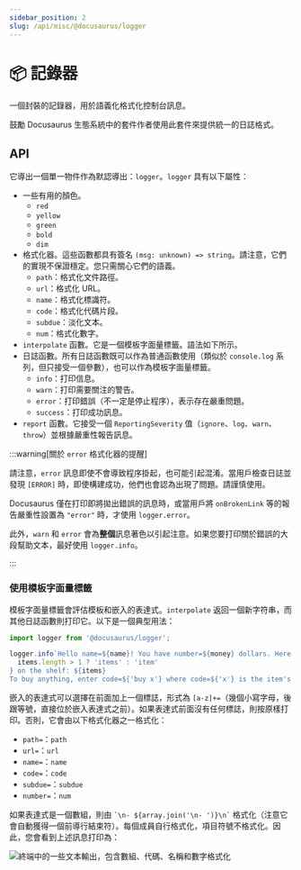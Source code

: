 ```yaml
---
sidebar_position: 2
slug: /api/misc/@docusaurus/logger
---
```


# 📦 記錄器

一個封裝的記錄器，用於語義化格式化控制台訊息。

鼓勵 Docusaurus 生態系統中的套件作者使用此套件來提供統一的日誌格式。

## API

它導出一個單一物件作為默認導出：`logger`。`logger` 具有以下屬性：

- 一些有用的顏色。
  - `red`
  - `yellow`
  - `green`
  - `bold`
  - `dim`
- 格式化器。這些函數都具有簽名 `(msg: unknown) => string`。請注意，它們的實現不保證穩定。您只需關心它們的語義。
  - `path`：格式化文件路徑。
  - `url`：格式化 URL。
  - `name`：格式化標識符。
  - `code`：格式化代碼片段。
  - `subdue`：淡化文本。
  - `num`：格式化數字。
- `interpolate` 函數。它是一個模板字面量標籤。語法如下所示。
- 日誌函數。所有日誌函數既可以作為普通函數使用（類似於 `console.log` 系列，但只接受一個參數），也可以作為模板字面量標籤。
  - `info`：打印信息。
  - `warn`：打印需要關注的警告。
  - `error`：打印錯誤（不一定是停止程序），表示存在嚴重問題。
  - `success`：打印成功訊息。
- `report` 函數。它接受一個 `ReportingSeverity` 值（`ignore`、`log`、`warn`、`throw`）並根據嚴重性報告訊息。

:::warning[關於 `error` 格式化器的提醒]

請注意，`error` 訊息即使不會導致程序掛起，也可能引起混淆。當用戶檢查日誌並發現 `[ERROR]` 時，即使構建成功，他們也會認為出現了問題。請謹慎使用。

Docusaurus 僅在打印即將拋出錯誤的訊息時，或當用戶將 `onBrokenLink` 等的報告嚴重性設置為 `"error"` 時，才使用 `logger.error`。

此外，`warn` 和 `error` 會為**整個**訊息著色以引起注意。如果您要打印關於錯誤的大段幫助文本，最好使用 `logger.info`。

:::

### 使用模板字面量標籤

模板字面量標籤會評估模板和嵌入的表達式。`interpolate` 返回一個新字符串，而其他日誌函數則打印它。以下是一個典型用法：

```js
import logger from '@docusaurus/logger';

logger.info`Hello name=${name}! You have number=${money} dollars. Here are the ${
  items.length > 1 ? 'items' : 'item'
} on the shelf: ${items}
To buy anything, enter code=${'buy x'} where code=${'x'} is the item's name; to quit, press code=${'Ctrl + C'}.`;
```

嵌入的表達式可以選擇在前面加上一個標誌，形式為 `[a-z]+=`（幾個小寫字母，後跟等號，直接位於嵌入表達式之前）。如果表達式前面沒有任何標誌，則按原樣打印。否則，它會由以下格式化器之一格式化：

- `path=`：`path`
- `url=`：`url`
- `name=`：`name`
- `code=`：`code`
- `subdue=`：`subdue`
- `number=`：`num`

如果表達式是一個數組，則由 `` `\n- ${array.join('\n- ')}\n` `` 格式化（注意它會自動獲得一個前導行結束符）。每個成員自行格式化，項目符號不格式化。因此，您會看到上述訊息打印為：

![終端中的一些文本輸出，包含數組、代碼、名稱和數字格式化](./demo.png)
